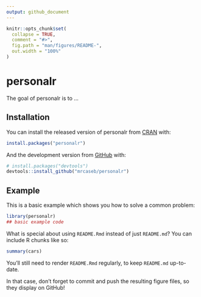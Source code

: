 ```yaml
---
output: github_document
---
```


<!-- README.md is generated from README.Rmd. Please edit that file -->

```r
knitr::opts_chunk$set(
  collapse = TRUE,
  comment = "#>",
  fig.path = "man/figures/README-",
  out.width = "100%"
)
```

# personalr

<!-- badges: start -->
<!-- badges: end -->

The goal of personalr is to ...

## Installation

You can install the released version of personalr from [CRAN](https://CRAN.R-project.org) with:

``` r
install.packages("personalr")
```

And the development version from [GitHub](https://github.com/) with:

``` r
# install.packages("devtools")
devtools::install_github("mrcaseb/personalr")
```
## Example

This is a basic example which shows you how to solve a common problem:

```r
library(personalr)
## basic example code
```

What is special about using `README.Rmd` instead of just `README.md`? You can include R chunks like so:

```r
summary(cars)
```

You'll still need to render `README.Rmd` regularly, to keep `README.md` up-to-date.

In that case, don't forget to commit and push the resulting figure files, so they display on GitHub!
